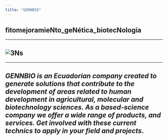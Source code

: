 ```yaml
---
title: "GENNBIO"
---
```


## fitomejoramieNto_geNética_biotecNología
___

## ![*3Ns*](C:\Users\Dell\Desktop\GENNBIO.github.io\GENNBIO web.png)
___

## ***GENNBIO is an Ecuadorian company created to generate solutions that contribute to the development of areas related to human development in agricultural, molecular and biotechnology sciences. As a based-science company we offer a wide range of products, and services. Get involved with these current technics to apply in your field and projects***.



